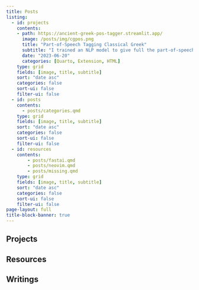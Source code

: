 ```yaml
---
title: Posts
listing:
  - id: projects
    contents:
    - path: https://ancient-greek-pos-tagger.streamlit.app/
      image: /posts/img/cgpos.png
      title: "Part-of-Speech Tagging Classical Greek"
      subtitle: "I trained an NLP model to give full the part-of-speech for any Ancient Greek word."
      date: "2023-06-20"
      categories: [Quarto, Extension, HTML]
    type: grid
    fields: [image, title, subtitle]
    sort: "date asc"
    categories: false
    sort-ui: false
    filter-ui: false
  - id: posts
    contents: 
      - posts/categories.qmd
    type: grid
    fields: [image, title, subtitle]
    sort: "date asc"
    categories: false
    sort-ui: false
    filter-ui: false
  - id: resources
    contents: 
        - posts/fastai.qmd
        - posts/neovim.qmd
        - posts/missing.qmd
    type: grid
    fields: [image, title, subtitle]
    sort: "date asc"
    categories: false
    sort-ui: false
    filter-ui: false
page-layout: full
title-block-banner: true
---
```


## Projects
:::{#projects}
:::

## Resources

:::{#resources}
:::


## Writings

:::{#posts}
:::


